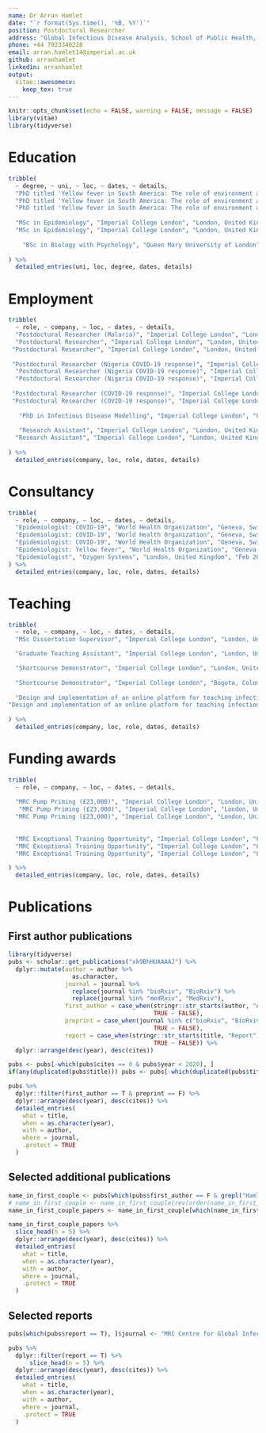 ```yaml
---
name: Dr Arran Hamlet
date: "`r format(Sys.time(), '%B, %Y')`"
position: Postdoctural Researcher
address: "Global Infectious Disease Analysis, School of Public Health, Imperial College London"
phone: +44 7923340228
email: arran.hamlet14@imperial.ac.uk
github: arranhamlet
linkedin: arranhamlet
output: 
  vitae::awesomecv:
    keep_tex: true
---
```


```r
knitr::opts_chunk$set(echo = FALSE, warning = FALSE, message = FALSE)
library(vitae)
library(tidyverse)
```

# Education

```r
tribble(
  ~ degree, ~ uni, ~ loc, ~ dates, ~ details,
  "PhD titled 'Yellow fever in South America: The role of environment and host on transmission dynamics'", "Imperial College London", "London, United Kingdom", "2017-2020", "Project focused on understanding the epidemiology of yellow fever across South America, and in focus in Brazil, using climate, environment and host using a variety of statistical and mechanistic modelling techniques.",
  "PhD titled 'Yellow fever in South America: The role of environment and host on transmission dynamics'", "Imperial College London", "London, United Kingdom", "2017-2020", "Awarded 3 Medical Research Council (MRC) Exceptional Training Opportunity awards (total £4589) and an MRC pump priming award (£23,000) to present results as well as teach, design and run workshops in Brazil and Colombia to Ministries of Health and Universities.",
  "PhD titled 'Yellow fever in South America: The role of environment and host on transmission dynamics'", "Imperial College London", "London, United Kingdom", "2017-2020", "Supervised by Dr Tini Garske and Professor Neil Ferguson and fully funded by the UK Medical Research Council.",
  
  "MSc in Epidemiology", "Imperial College London", "London, United Kingdom", "2014-2015", "Studied a broad collection of topics before specialising in infectious disease epidemiology.",
  "MSc in Epidemiology", "Imperial College London", "London, United Kingdom", "2014-2015", "Awarded a distinction for my dissertation project titled 'The Seasonality of Yellow Fever in Africa.'",
  
    "BSc in Biology with Psychology", "Queen Mary University of London", "London, United Kingdom", "2011-2014", "Graduated with Upper Second-class Honours (2.1)”."
  
) %>% 
  detailed_entries(uni, loc, degree, dates, details)
```


# Employment
```r
tribble(
  ~ role, ~ company, ~ loc, ~ dates, ~ details,
  "Postdoctural Researcher (Malaria)", "Imperial College London", "London, United Kingdom", "Jan 2020-", "Involved in a variety of projects assessing the public health impact of various control measures on the burden of malaria across Africa using mechanistic transmission models. ",
  "Postdoctural Researcher", "Imperial College London", "London, United Kingdom", "Jan 2020-", "Assessed the impact of disruption caused by the SARS-CoV-2 pandemic on malaria control across Africa. Results published Nature Medicine as joint first author.",
 "Postdoctural Researcher", "Imperial College London", "London, United Kingdom", "Jan 2020-", "Lead researcher on a piece of work commissioned by Abbott and the Presidents Malaria Initiative to assess the potential impact of Anopheles stephensi establishment on malaria transmission in the Horn of Africa.",
 
 "Postdoctural Researcher (Nigeria COVID-19 response)", "Imperial College London", "London, United Kingdom", "Apr 2020-", "Lead researcher for Imperial College London's COVID-19 support for Nigeria working with UCL, the US CDC, Nigerian CDC, Boston Consulting Group and McKinsey, to answer questions related to the epidemiology of COVID-19 in Nigeria, and specific analysis projects to provide evidence for decisions made by the Nigerian Presidential Task Force on COVID-19.",
  "Postdoctural Researcher (Nigeria COVID-19 response)", "Imperial College London", "London, United Kingdom", "Apr 2020-", "Produced a multitidue of reports as well as regular state-specicic analysis that fed into NCDC, US CDC and UK Department for International Development decision making.",
  "Postdoctural Researcher (Nigeria COVID-19 response)", "Imperial College London", "London, United Kingdom", "Apr 2020-", "A number of position papers can be found at https://statehouse.gov.ng/covid19/2020/09/18/evidence-based-guidance-on-measures-to-curb-the-spread-of-covid-19/",
 
 "Postdoctural Researcher (COVID-19 response)", "Imperial College London", "London, United Kingdom", "Feb 2020-", "Provided technical support and input for numerous reports and projects with a focus on work in Low-to-Middle-Income Countries (LMIC) and on quantifying the underascertainment of mortality.",
 "Postdoctural Researcher (COVID-19 response)", "Imperial College London", "London, United Kingdom", "Feb 2020-", "Seconded through the Global Outbreak Alert and Response Network to provide technical support for the WHO in Geneva Feb - Apr 2020.",
  
   "PhD in Infectious Disease Modelling", "Imperial College London", "London, United Kingdom", "Jan 2017 - Jan 2020", "PhD thesis titled 'Yellow fever in South America: The role of environment and host on transmission dynamics'.",
 
   "Research Assistant", "Imperial College London", "London, United Kingdom", "Oct 2015 - Dec 2016", "Outbreak analysis and response for the 2015-2016 outbreak in Angola and the Democratic Republic of the Congo working with the World Health Organization (WHO).",
  "Research Assistant", "Imperial College London", "London, United Kingdom", "Oct 2015 - Dec 2016", "Responsible for estimating population-level vaccination coverage across Africa and the development of an open-source tool to explore this information. Currently utilised by researchers and the WHO."
  
) %>% 
  detailed_entries(company, loc, role, dates, details)
```

# Consultancy
```r
tribble(
  ~ role, ~ company, ~ loc, ~ dates, ~ details,
  "Epidemiologist: COVID-19", "World Health Organization", "Geneva, Switzerland", "Feb 2020 - Apr 2020", "Provided technical support for the WHO in the Health Emergency Information and Risk Assessment (HIM) pillar through GOARN deployment",
  "Epidemiologist: COVID-19", "World Health Organization", "Geneva, Switzerland", "Feb 2020 - Apr 2020", "Work involved exploring and quantifying mortality, transmission and country specific impacts through data analysis and visualisation in real time as the COVID-19 pandemic unfolded. Aspects of data visualisation acknowledged in https://worldhealthorg.shinyapps.io/covid/.",
  "Epidemiologist: COVID-19", "World Health Organization", "Geneva, Switzerland", "Feb 2020 - Apr 2020", "Continued to provide adhoc support till Dec 2020.",
  "Epidemiologist: Yellow fever", "World Health Organization", "Geneva, Switzerland", "Jul 2016 - Sep 2016", "Commissioned to produce a report evaluating the risk of outbreaks of yellow fever across Africa as a result of ongoing transmission in Angola and the Democratic Republic of the Congo and the potential for introduction into Asia.",
  "Epidemiologist", "Ozygen Systems", "London, United Kingdom", "Feb 2016 - Mar 2016", "Hired to produce a report on numerous pathogens involved in nosocomial infection and to evaluate the applicability of ozone decontamination technology in UK healthcare settings to limit their spread."
) %>% 
  detailed_entries(company, loc, role, dates, details)
```

# Teaching
```r
tribble(
  ~ role, ~ company, ~ loc, ~ dates, ~ details,
  "MSc Dissertation Supervisor", "Imperial College London", "London, United Kingdom", "May 2020 - Oct 2020", "Designed and supervised MSc Epidemiology projects looking at the effect of forest fragmentation on yellow fever in Southern Brazil, and exploring the differences in transmission dynamics between yellow fever, dengue and zika.",

  "Graduate Teaching Assistant", "Imperial College London", "London, United Kingdom", "Jan 2017 - ", "Teaching assistant and demonstrator for numerous modules on infectious disease modelling, statistical analysis and epidemiology.",

  "Shortcourse Demonstrator", "Imperial College London", "London, United Kingdom", "September 2017/September 2018/September 2019", "Demonstrator on the departments 'Mathematical modelling for the control of infectious diseases' short course, run since 1990 and designed to teach pubic health professionals about infectious disease modelling.",
  
  "Shortcourse Demonstrator", "Imperial College London", "Bogota, Colombia", "June 2020", "Demonstrator and lecturer on a course coordinated between Imperial College London, Instituto Nacional De Salud and Pontificia Universidad Javeriana Bogota which aimed to give an introduction to infectious disease modelling.",
  
  "Design and implementation of an online platform for teaching infectious disease modelling", "Imperial College London", "London, United Kingdom", "Jan 2019 - Sept 2019", "Responsible for liasing between programming team and course organisers to design and translate existing practicals from Berkely Madonna to an online web interface running the Odin language.",
"Design and implementation of an online platform for teaching infectious disease modelling", "Imperial College London", "London, United Kingdom", "Jan 2019 - Sept 2019", "Highly successful implementation with the platform now being used for both future shortcourses and the MSc Epidemiology at Imperial College London."
  
) %>% 
  detailed_entries(company, loc, role, dates, details)
```

# Funding awards
```r
tribble(
  ~ role, ~ company, ~ loc, ~ dates, ~ details,
  
  "MRC Pump Priming (£23,000)", "Imperial College London", "London, United Kingdom", "November 2019", "Jointly awarded £23,000 with co-PI Natsuko Imai to run a week long training workshop in Rio de Janeiro focusing on the use of mathematical models in outbreak response and policy in July 2020.",
   "MRC Pump Priming (£23,000)", "Imperial College London", "London, United Kingdom", "November 2019", "Course was to be run collaboratively with the Brazilian Ministry of Health and Fundação Oswaldo Cruz (Fiocruz).",
  "MRC Pump Priming (£23,000)", "Imperial College London", "London, United Kingdom", "November 2019", "Postponed due to the COVID-19 pandemic.",
  
  
  "MRC Exceptional Training Opportunity", "Imperial College London", "London, United Kingdom", "Oct 2017/Aug 2018/Jun 2019", "October 2017: Awarded £650 to travel to the WHO in Geneva, Switzerland to present my work on yellow fever and discuss with the yellow fever team how my PhD can provide support for their activities.",
  "MRC Exceptional Training Opportunity", "Imperial College London", "London, United Kingdom", "Oct 2017/Aug 2018/Jun 2019", "August 2018: Awarded £2220 to travel to Rio de Janiro and Brasilia, Brazil, and present my results on modelling yellow fever in South America at a meeting co-hosted by the Brazilian Ministry of Health and the Pan American Health Organization, as well as to set up a research collaboration with Fiocruz.",
  "MRC Exceptional Training Opportunity", "Imperial College London", "London, United Kingdom", "Oct 2017/Aug 2018/Jun 2019", "June 2019: Awarded £1719 to travel to Bogota, Colombia to lecture and demonstrate on a course coordinated between Imperial College London, Instituto Nacional De Salud and Pontificia Universidad Javeriana Bogota which aimed to give an introduction to infectious disease modelling."

) %>% 
  detailed_entries(company, loc, role, dates, details)
```


# Publications
## First author publications
```r

library(tidyverse)
pubs <- scholar::get_publications("xk9BhHUAAAAJ") %>% 
  dplyr::mutate(author = author %>% 
                  as.character,
                journal = journal %>% 
                  replace(journal %in% "bioRxiv", "BioRxiv") %>%
                  replace(journal %in% "medRxiv", "MedRxiv"), 
                first_author = case_when(stringr::str_starts(author, "A Hamlet|ATP Hamlet") ~ TRUE,
                                         TRUE ~ FALSE),
                preprint = case_when(journal %in% c("bioRxiv", "BioRxiv", "MedRxiv", "medRxiv", "") ~ TRUE,
                                         TRUE ~ FALSE),
                report = case_when(stringr::str_starts(title, "Report") ~ TRUE,
                                         TRUE ~ FALSE)) %>% 
  dplyr::arrange(desc(year), desc(cites))

pubs <- pubs[-which(pubs$cites == 0 & pubs$year < 2020), ]
if(any(duplicated(pubs$title))) pubs <- pubs[-which(duplicated(pubs$title)), ]

pubs %>% 
  dplyr::filter(first_author == T & preprint == F) %>% 
  dplyr::arrange(desc(year), desc(cites)) %>%
  detailed_entries(
    what = title,
    when = as.character(year),
    with = author,
    where = journal, 
    .protect = TRUE
  )
```
## Selected additional publications
```r
name_in_first_couple <- pubs[which(pubs$first_author == F & grepl("Hamlet", pubs$author)), ]
# name_in_first_couple <- name_in_first_couple[rev(order(name_in_first_couple$cites)), ]
name_in_first_couple_papers <- name_in_first_couple[which(name_in_first_couple$report == F & name_in_first_couple$preprint == F), ]

name_in_first_couple_papers %>% 
  slice_head(n = 5) %>%
  dplyr::arrange(desc(year), desc(cites)) %>%
  detailed_entries(
    what = title,
    when = as.character(year),
    with = author,
    where = journal, 
    .protect = TRUE
  )
```
## Selected reports
```r
pubs[which(pubs$report == T), ]$journal <- "MRC Centre for Global Infectious Disease Analysis"

pubs %>% 
  dplyr::filter(report == T) %>%
      slice_head(n = 5) %>%
  dplyr::arrange(desc(year), desc(cites)) %>%
  detailed_entries(
    what = title,
    when = as.character(year),
    with = author,
    where = journal, 
    .protect = TRUE
  )
```



